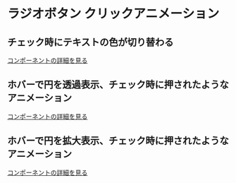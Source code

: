 # ラジオボタン クリックアニメーション


## チェック時にテキストの色が切り替わる

<Story id="click-radio--color" />

[コンポーネントの詳細を見る](/story/click-radio--color)

## ホバーで円を透過表示、チェック時に押されたようなアニメーション

<Story id="click-radio--ghost" />

[コンポーネントの詳細を見る](/story/click-radio--ghost)

## ホバーで円を拡大表示、チェック時に押されたようなアニメーション

<Story id="click-radio--scale" />

[コンポーネントの詳細を見る](/story/click-radio--scale)
